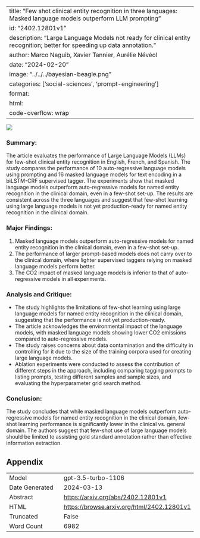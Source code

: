 
---
title: "Few shot clinical entity recognition in three languages: Masked language models outperform LLM prompting"
id: "2402.12801v1"
description: "Large Language Models not ready for clinical entity recognition; better for speeding up data annotation."
author: Marco Naguib, Xavier Tannier, Aurélie Névéol
date: "2024-02-20"
image: "../../../bayesian-beagle.png"
categories: ['social-sciences', 'prompt-engineering']
format:
  html:
    code-overflow: wrap
---

![](../../../bayesian-beagle.png)

### **Summary:**
The article evaluates the performance of Large Language Models (LLMs) for few-shot clinical entity recognition in English, French, and Spanish. The study compares the performance of 10 auto-regressive language models using prompting and 16 masked language models for text encoding in a biLSTM-CRF supervised tagger. The experiments show that masked language models outperform auto-regressive models for named entity recognition in the clinical domain, even in a few-shot set-up. The results are consistent across the three languages and suggest that few-shot learning using large language models is not yet production-ready for named entity recognition in the clinical domain.

### **Major Findings:**
1. Masked language models outperform auto-regressive models for named entity recognition in the clinical domain, even in a few-shot set-up.
2. The performance of larger prompt-based models does not carry over to the clinical domain, where lighter supervised taggers relying on masked language models perform better.
3. The CO2 impact of masked language models is inferior to that of auto-regressive models in all experiments.

### **Analysis and Critique:**
- The study highlights the limitations of few-shot learning using large language models for named entity recognition in the clinical domain, suggesting that the performance is not yet production-ready.
- The article acknowledges the environmental impact of the language models, with masked language models showing lower CO2 emissions compared to auto-regressive models.
- The study raises concerns about data contamination and the difficulty in controlling for it due to the size of the training corpora used for creating large language models.
- Ablation experiments were conducted to assess the contribution of different steps in the approach, including comparing tagging prompts to listing prompts, testing different samples and sample sizes, and evaluating the hyperparameter grid search method.

### **Conclusion:**
The study concludes that while masked language models outperform auto-regressive models for named entity recognition in the clinical domain, few-shot learning performance is significantly lower in the clinical vs. general domain. The authors suggest that few-shot use of large language models should be limited to assisting gold standard annotation rather than effective information extraction.

## Appendix

|          |          |
|----------|----------|
| Model     | gpt-3.5-turbo-1106       |
| Date Generated     | 2024-03-13       |
| Abstract | [https://arxiv.org/abs/2402.12801v1](https://arxiv.org/abs/2402.12801v1)        |
| HTML     | [https://browse.arxiv.org/html/2402.12801v1](https://browse.arxiv.org/html/2402.12801v1)       |
| Truncated       | False       |
| Word Count       | 6982       |